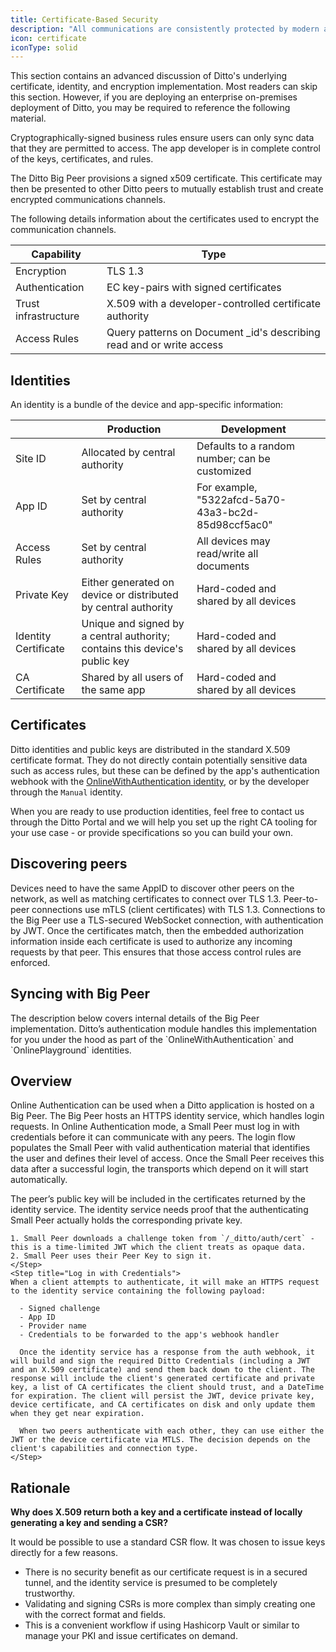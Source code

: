 ```yaml
---
title: Certificate-Based Security
description: "All communications are consistently protected by modern and robust encryption for all of Ditto's communication methods."
icon: certificate
iconType: solid
---
```


<Info>
  This section contains an advanced discussion of Ditto's underlying certificate, identity, and encryption implementation. Most readers can skip this section.  However, if you are deploying an enterprise on-premises deployment of Ditto, you may be required to reference the following material.
</Info>

Cryptographically-signed business rules ensure users can only sync data that they are permitted to access. The app developer is in complete control of the keys, certificates, and rules.

The Ditto Big Peer provisions a signed x509 certificate. This certificate may then be presented to other Ditto peers to mutually establish trust and create encrypted communications channels.

The following details information about the certificates used to encrypt the communication channels.

| **Capability**       | **Type**                                                              |
| -------------------- | --------------------------------------------------------------------- |
| Encryption           | TLS 1.3                                                               |
| Authentication       | EC key-pairs with signed certificates                                 |
| Trust infrastructure | X.509 with a developer-controlled certificate authority               |
| Access Rules         | Query patterns on Document \_id's describing read and or write access |

## Identities

An identity is a bundle of the device and app-specific information:

| &#xA;                | **Production**                                                              | **Development**                                     |   |
| -------------------- | --------------------------------------------------------------------------- | --------------------------------------------------- | - |
| Site ID              | Allocated by central authority                                              | Defaults to a random number; can be customized      |   |
| App ID               | Set by central authority                                                    | For example, "5322afcd-5a70-43a3-bc2d-85d98ccf5ac0" |   |
| Access Rules         | Set by central authority                                                    | All devices may read/write all documents            |   |
| Private Key          | Either generated on device or distributed by central authority              | Hard-coded and shared by all devices                |   |
| Identity Certificate | Unique and signed by a central authority; contains this device's public key | Hard-coded and shared by all devices                |   |
| CA Certificate       | Shared by all users of the same app                                         | Hard-coded and shared by all devices                |   |

## Certificates

Ditto identities and public keys are distributed in the standard X.509 certificate format. They do not directly contain potentially sensitive data such as access rules, but these can be defined by the app's authentication webhook with the [OnlineWithAuthentication identity](/sdk/latest/auth-and-authorization/certificate-based-security), or by the developer through the `Manual` identity.

When you are ready to use production identities, feel free to contact us through the Ditto Portal and we will help you set up the right CA tooling for your use case - or provide specifications so you can build your own.

## Discovering peers

Devices need to have the same AppID to discover other peers on the network, as well as matching certificates to connect over TLS 1.3. Peer-to-peer connections use mTLS (client certificates) with TLS 1.3. Connections to the Big Peer use a TLS-secured WebSocket connection, with authentication by JWT. Once the certificates match, then the embedded authorization information inside each certificate is used to authorize any incoming requests by that peer. This ensures that those access control rules are enforced.

## Syncing with Big Peer


<Info>
  The description below covers internal details of the Big Peer implementation.  Ditto’s authentication module handles this implementation for you under the hood as part of the `OnlineWithAuthentication` and `OnlinePlayground` identities.
</Info>

## Overview

Online Authentication can be used when a Ditto application is hosted on a Big Peer. The Big Peer hosts an HTTPS identity service, which handles login requests. In Online Authentication mode, a Small Peer must log in with credentials before it can communicate with any peers. The login flow populates the Small Peer with valid authentication material that identifies the user and defines their level of access. Once the Small Peer receives this data after a successful login, the transports which depend on it will start automatically.

<Steps>
    <Step title="Complete a Peer Key Challenge">
    The peer’s public key will be included in the certificates returned by the identity service. The identity service needs proof that the authenticating Small Peer actually holds the corresponding private key.

    1. Small Peer downloads a challenge token from `/_ditto/auth/cert` - this is a time-limited JWT which the client treats as opaque data.
    2. Small Peer uses their Peer Key to sign it.
    </Step>
    <Step title="Log in with Credentials">
    When a client attempts to authenticate, it will make an HTTPS request to the identity service containing the following payload:

      - Signed challenge
      - App ID
      - Provider name
      - Credentials to be forwarded to the app's webhook handler

      Once the identity service has a response from the auth webhook, it will build and sign the required Ditto Credentials (including a JWT and an X.509 certificate) and send them back down to the client. The response will include the client's generated certificate and private key, a list of CA certificates the client should trust, and a DateTime for expiration. The client will persist the JWT, device private key, device certificate, and CA certificates on disk and only update them when they get near expiration.

      When two peers authenticate with each other, they can use either the JWT or the device certificate via MTLS. The decision depends on the client's capabilities and connection type.
    </Step>
</Steps>

## Rationale

**Why does X.509 return both a key and a certificate instead of locally generating a key and sending a CSR?**

It would be possible to use a standard CSR flow. It was chosen to issue keys directly for a few reasons.

- There is no security benefit as our certificate request is in a secured tunnel, and the identity service is presumed to be completely trustworthy.
- Validating and signing CSRs is more complex than simply creating one with the correct format and fields.
- This is a convenient workflow if using Hashicorp Vault or similar to manage your PKI and issue certificates on demand.
